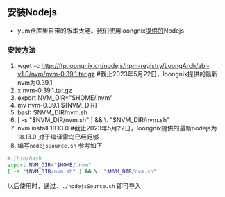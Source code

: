 ## 安装Nodejs

* yum仓库里自带的版本太老。我们使用loongnix[提供的](http://www.loongnix.cn/zh/api/nodejs/)Nodejs

### 安装方法

1.  wget -c http://ftp.loongnix.cn/nodejs/npm-registry/LoongArch/abi-v1.0/nvm/nvm-0.39.1.tar.gz   #截止2023年5月22日，loongnix提供的最新nvm为0.39.1
2.  x nvm-0.39.1.tar.gz
3.  export NVM_DIR="$HOME/.nvm"
4.  mv nvm-0.39.1 ${NVM_DIR}
5.  bash $NVM_DIR/nvm.sh
6.  [ -s "$NVM_DIR/nvm.sh" ] && \. "$NVM_DIR/nvm.sh"
7.  nvm install 18.13.0    #截止2023年5月22日，loongnix提供的最新nodejs为18.13.0 对于编译雷鸟已经足够
8.  编写`nodejsSource.sh` 参考如下
```bash
#!/bin/bash
export NVM_DIR="$HOME/.nvm"
[ -s "$NVM_DIR/nvm.sh" ] && \. "$NVM_DIR/nvm.sh"
```
以后使用时，通过`. ./nodejsSource.sh` 即可导入
